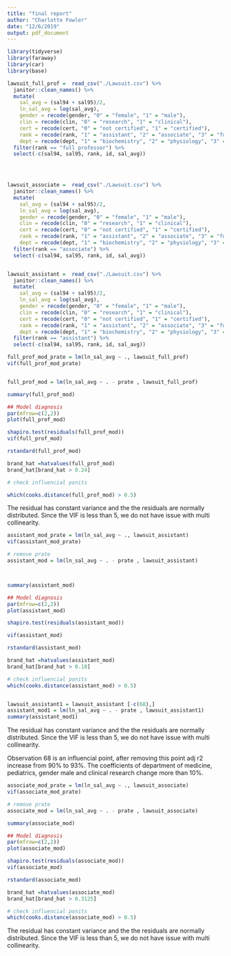 ```yaml
---
title: "final report"
author: "Charlotte Fowler"
date: "12/6/2019"
output: pdf_document
---
```


```r
library(tidyverse)
library(faraway)
library(car)
library(base)
```

```r
lawsuit_full_prof =  read_csv("./Lawsuit.csv") %>% 
  janitor::clean_names() %>% 
  mutate(
    sal_avg = (sal94 + sal95)/2, 
    ln_sal_avg = log(sal_avg), 
    gender = recode(gender, "0" = "female", "1" = "male"),
    clin = recode(clin, "0" = "research", "1" = "clinical"), 
    cert = recode(cert, "0" = "not certified", "1" = "certified"), 
    rank = recode(rank, "1" = "assistant", "2" = "associate", "3" = "full professor"),
    dept = recode(dept, "1" = "biochemistry", "2" = "physiology", "3" = "genetics", "4" = "pediatrics", "5" = "medicine", "6" = "surgery") ) %>% 
  filter(rank == "full professor") %>% 
  select(-c(sal94, sal95, rank, id, sal_avg))
  



lawsuit_associate =  read_csv("./Lawsuit.csv") %>% 
  janitor::clean_names() %>% 
  mutate(
    sal_avg = (sal94 + sal95)/2, 
    ln_sal_avg = log(sal_avg), 
    gender = recode(gender, "0" = "female", "1" = "male"),
    clin = recode(clin, "0" = "research", "1" = "clinical"), 
    cert = recode(cert, "0" = "not certified", "1" = "certified"), 
    rank = recode(rank, "1" = "assistant", "2" = "associate", "3" = "full professor"),
    dept = recode(dept, "1" = "biochemistry", "2" = "physiology", "3" = "genetics", "4" = "pediatrics", "5" = "medicine", "6" = "surgery") ) %>% 
  filter(rank == "associate") %>% 
  select(-c(sal94, sal95, rank, id, sal_avg))


lawsuit_assistant =  read_csv("./Lawsuit.csv") %>% 
  janitor::clean_names() %>% 
  mutate(
    sal_avg = (sal94 + sal95)/2, 
    ln_sal_avg = log(sal_avg), 
    gender = recode(gender, "0" = "female", "1" = "male"),
    clin = recode(clin, "0" = "research", "1" = "clinical"), 
    cert = recode(cert, "0" = "not certified", "1" = "certified"), 
    rank = recode(rank, "1" = "assistant", "2" = "associate", "3" = "full professor"),
    dept = recode(dept, "1" = "biochemistry", "2" = "physiology", "3" = "genetics", "4" = "pediatrics", "5" = "medicine", "6" = "surgery") ) %>% 
  filter(rank == "assistant") %>% 
  select(-c(sal94, sal95, rank, id, sal_avg))
```

```r
full_prof_mod_prate = lm(ln_sal_avg ~ ., lawsuit_full_prof)
vif(full_prof_mod_prate)


full_prof_mod = lm(ln_sal_avg ~ . - prate , lawsuit_full_prof)

summary(full_prof_mod)

## Model diagnosis
par(mfrow=c(2,2))
plot(full_prof_mod)

shapiro.test(residuals(full_prof_mod))
vif(full_prof_mod)

rstandard(full_prof_mod)

brand_hat =hatvalues(full_prof_mod)
brand_hat[brand_hat > 0.24]

# check influencial ponits

which(cooks.distance(full_prof_mod) > 0.5)

```

The residual has constant variance and the the residuals are normally distributed. Since the VIF is less than 5, we do not have issue with multi
collinearity. 

```r
assistant_mod_prate = lm(ln_sal_avg ~ ., lawsuit_assistant)
vif(assistant_mod_prate)

# remove prate
assistant_mod = lm(ln_sal_avg ~ . - prate , lawsuit_assistant)



summary(assistant_mod)

## Model diagnosis
par(mfrow=c(2,2))
plot(assistant_mod)

shapiro.test(residuals(assistant_mod))

vif(assistant_mod)

rstandard(assistant_mod)

brand_hat =hatvalues(assistant_mod)
brand_hat[brand_hat > 0.18]

# check influencial ponits
which(cooks.distance(assistant_mod) > 0.5)


lawsuit_assistant1 = lawsuit_assistant [-c(68),]
assistant_mod1 = lm(ln_sal_avg ~ . - prate , lawsuit_assistant1)
summary(assistant_mod1)

```

The residual has constant variance and the the residuals are normally distributed. Since the VIF is less than 5, we do not have issue with multi
collinearity. 


Observation 68 is an influencial point, after removing this point adj r2 increase from 90% to 93%. The coefficients of department of medicine, pediatrics, gender male and clinical research change more than 10%.

```r
associate_mod_prate = lm(ln_sal_avg ~ ., lawsuit_associate)
vif(associate_mod_prate)

# remove prate
associate_mod = lm(ln_sal_avg ~ . - prate , lawsuit_associate)

summary(associate_mod)

## Model diagnosis
par(mfrow=c(2,2))
plot(associate_mod)

shapiro.test(residuals(associate_mod))
vif(associate_mod)

rstandard(associate_mod)

brand_hat =hatvalues(associate_mod)
brand_hat[brand_hat > 0.3125]

# check influencial ponits
which(cooks.distance(associate_mod) > 0.5)

```

The residual has constant variance and the the residuals are normally distributed. Since the VIF is less than 5, we do not have issue with multi
collinearity. 
